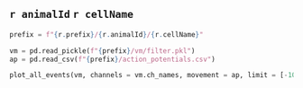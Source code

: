 ## `r animalId` `r cellName` {.unlisted .unnumbered}

```python
prefix = f"{r.prefix}/{r.animalId}/{r.cellName}"

vm = pd.read_pickle(f"{prefix}/vm/filter.pkl")
ap = pd.read_csv(f"{prefix}/action_potentials.csv")
```

```python
plot_all_events(vm, channels = vm.ch_names, movement = ap, limit = [-100, 10])
```
